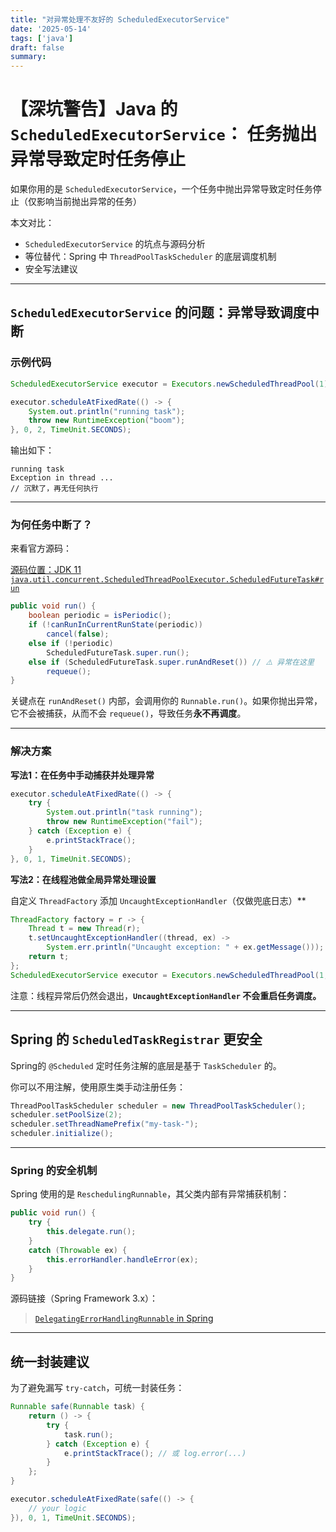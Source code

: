 ```yaml
---
title: "对异常处理不友好的 ScheduledExecutorService"
date: '2025-05-14'
tags: ['java']
draft: false
summary:
---
```


# 【深坑警告】Java 的 `ScheduledExecutorService`： 任务抛出异常导致定时任务停止

如果你用的是 `ScheduledExecutorService`，一个任务中抛出异常导致定时任务停止（仅影响当前抛出异常的任务）

本文对比：
- `ScheduledExecutorService` 的坑点与源码分析
- 等位替代：Spring 中 `ThreadPoolTaskScheduler` 的底层调度机制
- 安全写法建议

---

## `ScheduledExecutorService` 的问题：异常导致调度中断

### 示例代码

```java
ScheduledExecutorService executor = Executors.newScheduledThreadPool(1);

executor.scheduleAtFixedRate(() -> {
    System.out.println("running task");
    throw new RuntimeException("boom");
}, 0, 2, TimeUnit.SECONDS);
```

输出如下：

```
running task
Exception in thread ...
// 沉默了，再无任何执行
```

---

### 为何任务中断了？

来看官方源码：

[源码位置：JDK 11 `java.util.concurrent.ScheduledThreadPoolExecutor.ScheduledFutureTask#run`](https://github.com/openjdk/jdk/blob/da75f3c4ad5bdf25167a3ed80e51f567ab3dbd01/src/java.base/share/classes/java/util/concurrent/ScheduledThreadPoolExecutor.java#L305)

```java
public void run() {
    boolean periodic = isPeriodic();
    if (!canRunInCurrentRunState(periodic))
        cancel(false);
    else if (!periodic)
        ScheduledFutureTask.super.run();
    else if (ScheduledFutureTask.super.runAndReset()) // ⚠️ 异常在这里
        requeue();
}
```

关键点在 `runAndReset()` 内部，会调用你的 `Runnable.run()`。如果你抛出异常，它不会被捕获，从而不会 `requeue()`，导致任务**永不再调度**。

---

###  解决方案

**写法1：在任务中手动捕获并处理异常**

```java
executor.scheduleAtFixedRate(() -> {
    try {
        System.out.println("task running");
        throw new RuntimeException("fail");
    } catch (Exception e) {
        e.printStackTrace();
    }
}, 0, 1, TimeUnit.SECONDS);
```

**写法2：在线程池做全局异常处理设置**

自定义 `ThreadFactory` 添加 `UncaughtExceptionHandler`（仅做兜底日志）**

```java
ThreadFactory factory = r -> {
    Thread t = new Thread(r);
    t.setUncaughtExceptionHandler((thread, ex) ->
        System.err.println("Uncaught exception: " + ex.getMessage()));
    return t;
};
ScheduledExecutorService executor = Executors.newScheduledThreadPool(1, factory);
```

注意：线程异常后仍然会退出，**`UncaughtExceptionHandler` 不会重启任务调度。**

---

## Spring 的 `ScheduledTaskRegistrar` 更安全

Spring的 `@Scheduled` 定时任务注解的底层是基于 `TaskScheduler` 的。

你可以不用注解，使用原生类手动注册任务：

```java
ThreadPoolTaskScheduler scheduler = new ThreadPoolTaskScheduler();
scheduler.setPoolSize(2);
scheduler.setThreadNamePrefix("my-task-");
scheduler.initialize();
```

---

###  Spring 的安全机制

Spring 使用的是 `ReschedulingRunnable`，其父类内部有异常捕获机制：

```java
public void run() {
    try {
        this.delegate.run();
    }
    catch (Throwable ex) {
        this.errorHandler.handleError(ex);
    }
}
```

源码链接（Spring Framework 3.x）：

> [`DelegatingErrorHandlingRunnable` in Spring](https://github.com/spring-projects/spring-framework/blob/4f9593da1c4deed6b00eff00e28ab9c58e8fb240/org.springframework.context/src/main/java/org/springframework/scheduling/support/DelegatingErrorHandlingRunnable.java#L49)

---

## 统一封装建议

为了避免漏写 `try-catch`，可统一封装任务：

```java
Runnable safe(Runnable task) {
    return () -> {
        try {
            task.run();
        } catch (Exception e) {
            e.printStackTrace(); // 或 log.error(...)
        }
    };
}

executor.scheduleAtFixedRate(safe(() -> {
    // your logic
}), 0, 1, TimeUnit.SECONDS);
```
